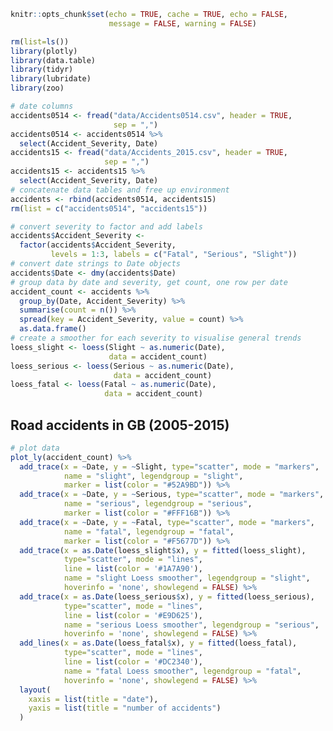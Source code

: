 ```r
knitr::opts_chunk$set(echo = TRUE, cache = TRUE, echo = FALSE, 
                      message = FALSE, warning = FALSE)
```



```r
rm(list=ls())
library(plotly)
library(data.table)
library(tidyr)
library(lubridate)
library(zoo)
```

```r

# date columns
accidents0514 <- fread("data/Accidents0514.csv", header = TRUE, 
                       sep = ",")
accidents0514 <- accidents0514 %>%
  select(Accident_Severity, Date)
accidents15 <- fread("data/Accidents_2015.csv", header = TRUE, 
                     sep = ",")
accidents15 <- accidents15 %>%
  select(Accident_Severity, Date)
# concatenate data tables and free up environment
accidents <- rbind(accidents0514, accidents15)
rm(list = c("accidents0514", "accidents15"))
```

```r
# convert severity to factor and add labels
accidents$Accident_Severity <- 
  factor(accidents$Accident_Severity, 
         levels = 1:3, labels = c("Fatal", "Serious", "Slight"))
# convert date strings to Date objects
accidents$Date <- dmy(accidents$Date)
# group data by date and severity, get count, one row per date
accident_count <- accidents %>% 
  group_by(Date, Accident_Severity) %>%
  summarise(count = n()) %>%
  spread(key = Accident_Severity, value = count) %>% 
  as.data.frame()
# create a smoother for each severity to visualise general trends
loess_slight <- loess(Slight ~ as.numeric(Date), 
                      data = accident_count)
loess_serious <- loess(Serious ~ as.numeric(Date), 
                       data = accident_count)
loess_fatal <- loess(Fatal ~ as.numeric(Date), 
                     data = accident_count)
```

## Road accidents in GB (2005-2015)

```r
# plot data
plot_ly(accident_count) %>%
  add_trace(x = ~Date, y = ~Slight, type="scatter", mode = "markers", 
            name = "slight", legendgroup = "slight", 
            marker = list(color = "#52A9BD")) %>%
  add_trace(x = ~Date, y = ~Serious, type="scatter", mode = "markers",
            name = "serious", legendgroup = "serious", 
            marker = list(color = "#FFF16B")) %>%
  add_trace(x = ~Date, y = ~Fatal, type="scatter", mode = "markers",
            name = "fatal", legendgroup = "fatal", 
            marker = list(color = "#F5677D")) %>%
  add_trace(x = as.Date(loess_slight$x), y = fitted(loess_slight),
            type="scatter", mode = "lines",
            line = list(color = '#1A7A90'), 
            name = "slight Loess smoother", legendgroup = "slight", 
            hoverinfo = 'none', showlegend = FALSE) %>%
  add_trace(x = as.Date(loess_serious$x), y = fitted(loess_serious),
            type="scatter", mode = "lines",
            line = list(color = '#E9D625'),
            name = "serious Loess smoother", legendgroup = "serious",
            hoverinfo = 'none', showlegend = FALSE) %>%
  add_lines(x = as.Date(loess_fatal$x), y = fitted(loess_fatal),
            type="scatter", mode = "lines",
            line = list(color = '#DC2340'),
            name = "fatal Loess smoother", legendgroup = "fatal",
            hoverinfo = 'none', showlegend = FALSE) %>%
  layout(
    xaxis = list(title = "date"),
    yaxis = list(title = "number of accidents")
  )
```
